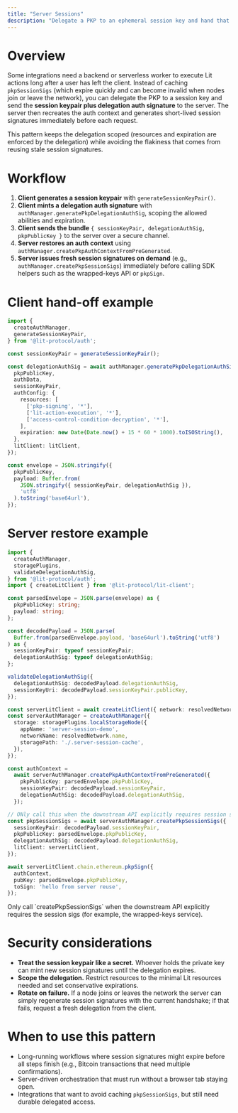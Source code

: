 ```yaml
---
title: "Server Sessions"
description: "Delegate a PKP to an ephemeral session key and hand that scoped capability to backend services that mint fresh session signatures on demand."
---
```


# Overview

Some integrations need a backend or serverless worker to execute Lit actions long after a user has left the client. Instead of caching `pkpSessionSigs` (which expire quickly and can become invalid when nodes join or leave the network), you can delegate the PKP to a session key and send the **session keypair plus delegation auth signature** to the server. The server then recreates the auth context and generates short-lived session signatures immediately before each request.

This pattern keeps the delegation scoped (resources and expiration are enforced by the delegation) while avoiding the flakiness that comes from reusing stale session signatures.

# Workflow

1. **Client generates a session keypair** with `generateSessionKeyPair()`.
2. **Client mints a delegation auth signature** with `authManager.generatePkpDelegationAuthSig`, scoping the allowed abilities and expiration.
3. **Client sends the bundle** `{ sessionKeyPair, delegationAuthSig, pkpPublicKey }` to the server over a secure channel.
4. **Server restores an auth context** using `authManager.createPkpAuthContextFromPreGenerated`.
5. **Server issues fresh session signatures on demand** (e.g., `authManager.createPkpSessionSigs`) immediately before calling SDK helpers such as the wrapped-keys API or `pkpSign`.

# Client hand-off example

```ts
import {
  createAuthManager,
  generateSessionKeyPair,
} from '@lit-protocol/auth';

const sessionKeyPair = generateSessionKeyPair();

const delegationAuthSig = await authManager.generatePkpDelegationAuthSig({
  pkpPublicKey,
  authData,
  sessionKeyPair,
  authConfig: {
    resources: [
      ['pkp-signing', '*'],
      ['lit-action-execution', '*'],
      ['access-control-condition-decryption', '*'],
    ],
    expiration: new Date(Date.now() + 15 * 60 * 1000).toISOString(),
  },
  litClient: litClient,
});

const envelope = JSON.stringify({
  pkpPublicKey,
  payload: Buffer.from(
    JSON.stringify({ sessionKeyPair, delegationAuthSig }),
    'utf8'
  ).toString('base64url'),
});
```

# Server restore example

```ts
import {
  createAuthManager,
  storagePlugins,
  validateDelegationAuthSig,
} from '@lit-protocol/auth';
import { createLitClient } from '@lit-protocol/lit-client';

const parsedEnvelope = JSON.parse(envelope) as {
  pkpPublicKey: string;
  payload: string;
};

const decodedPayload = JSON.parse(
  Buffer.from(parsedEnvelope.payload, 'base64url').toString('utf8')
) as {
  sessionKeyPair: typeof sessionKeyPair;
  delegationAuthSig: typeof delegationAuthSig;
};

validateDelegationAuthSig({
  delegationAuthSig: decodedPayload.delegationAuthSig,
  sessionKeyUri: decodedPayload.sessionKeyPair.publicKey,
});

const serverLitClient = await createLitClient({ network: resolvedNetwork });
const serverAuthManager = createAuthManager({
  storage: storagePlugins.localStorageNode({
    appName: 'server-session-demo',
    networkName: resolvedNetwork.name,
    storagePath: './.server-session-cache',
  }),
});

const authContext =
  await serverAuthManager.createPkpAuthContextFromPreGenerated({
    pkpPublicKey: parsedEnvelope.pkpPublicKey,
    sessionKeyPair: decodedPayload.sessionKeyPair,
    delegationAuthSig: decodedPayload.delegationAuthSig,
  });

// ONly call this when the downstream API explicitly requires session sigs
const pkpSessionSigs = await serverAuthManager.createPkpSessionSigs({
  sessionKeyPair: decodedPayload.sessionKeyPair,
  pkpPublicKey: parsedEnvelope.pkpPublicKey,
  delegationAuthSig: decodedPayload.delegationAuthSig,
  litClient: serverLitClient,
});

await serverLitClient.chain.ethereum.pkpSign({
  authContext,
  pubKey: parsedEnvelope.pkpPublicKey,
  toSign: 'hello from server reuse',
});
```

<Note>
  Only call `createPkpSessionSigs` when the downstream API explicitly requires the session sigs (for example, the wrapped-keys service). 
</Note>

# Security considerations

- **Treat the session keypair like a secret.** Whoever holds the private key can mint new session signatures until the delegation expires.
- **Scope the delegation.** Restrict resources to the minimal Lit resources needed and set conservative expirations.
- **Rotate on failure.** If a node joins or leaves the network the server can simply regenerate session signatures with the current handshake; if that fails, request a fresh delegation from the client.

# When to use this pattern

- Long-running workflows where session signatures might expire before all steps finish (e.g., Bitcoin transactions that need multiple confirmations).
- Server-driven orchestration that must run without a browser tab staying open.
- Integrations that want to avoid caching `pkpSessionSigs`, but still need durable delegated access.
